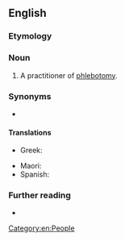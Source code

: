 ==English==

===Etymology===
{{suffix|en|phlebotomy|ist}}

===Noun===
{{en-noun}}

# A practitioner of [[phlebotomy]].

===Synonyms===
* {{l|en|venipuncturist}}

====Translations====
{{trans-top|medical worker}}
* Greek: {{t+|el|φλεβοτόμος|m}}
{{trans-mid}}
* Maori: {{t|mi|kaitiki toto}}
* Spanish: {{t|es|flebotomista}}
{{trans-bottom}}

===Further reading===
* {{pedialite|phlebotomy}}


[[Category:en:People]]